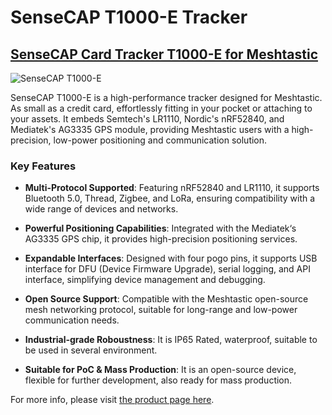 # SenseCAP T1000-E Tracker 
## [SenseCAP Card Tracker T1000-E for Meshtastic](https://www.seeedstudio.com/SenseCAP-Card-Tracker-T1000-E-for-Meshtastic-p-5913.html)

![SenseCAP T1000-E](https://media-cdn.seeedstudio.com/media/catalog/product/cache/bb49d3ec4ee05b6f018e93f896b8a25d/5/_/5_10.jpg)

SenseCAP T1000-E is a high-performance tracker designed for Meshtastic. As small as a credit card, effortlessly fitting in your pocket or attaching to your assets. It embeds Semtech's LR1110, Nordic's nRF52840, and Mediatek's AG3335 GPS module, providing Meshtastic users with a high-precision, low-power positioning and communication solution.

### Key Features

- **Multi-Protocol Supported**: Featuring nRF52840 and LR1110, it supports Bluetooth 5.0, Thread, Zigbee, and LoRa, ensuring compatibility with a wide range of devices and networks.

- **Powerful Positioning Capabilities**: Integrated with the Mediatek‘s AG3335 GPS chip, it provides high-precision positioning services.

- **Expandable Interfaces**: Designed with four pogo pins, it supports USB interface for DFU (Device Firmware Upgrade), serial logging, and API interface, simplifying device management and debugging.

- **Open Source Support**: Compatible with the Meshtastic open-source mesh networking protocol, suitable for long-range and low-power communication needs.

- **Industrial-grade Roboustness**: It is IP65 Rated, waterproof, suitable to be used in several environment.

- **Suitable for PoC & Mass Production**: It is an open-source device, flexible for further development, also ready for mass production. 


For more info, please visit [the product page here](https://www.seeedstudio.com/SenseCAP-Card-Tracker-T1000-E-for-Meshtastic-p-5913.html).